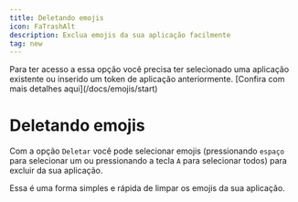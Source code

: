 ```yaml
---
title: Deletando emojis
icon: FaTrashAlt
description: Exclua emojis da sua aplicação facilmente
tag: new
---
```


<Callout type="info">
    Para ter acesso a essa opção você precisa ter selecionado uma aplicação existente ou inserido um token de aplicação anteriormente. [Confira com mais detalhes aqui](/docs/emojis/start)
</Callout>

# Deletando emojis

Com a opção `Deletar` você pode selecionar emojis (pressionando `espaço` para selecionar um ou pressionando a tecla `A` para selecionar todos) para excluir da sua aplicação.

Essa é uma forma simples e rápida de limpar os emojis da sua aplicação.